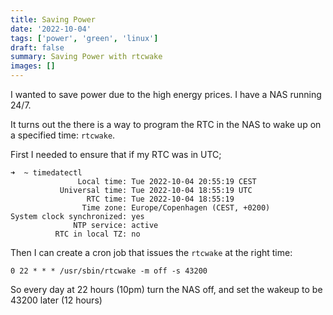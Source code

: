 ```yaml
---
title: Saving Power
date: '2022-10-04'
tags: ['power', 'green', 'linux']
draft: false
summary: Saving Power with rtcwake
images: []
---
```


I wanted to save power due to the high energy prices. I have a NAS running 24/7.

It turns out the there is a way to program the RTC in the NAS to wake up on a specified time: `rtcwake`.

First I needed to ensure that if my RTC was in UTC;

```
➜  ~ timedatectl
               Local time: Tue 2022-10-04 20:55:19 CEST
           Universal time: Tue 2022-10-04 18:55:19 UTC
                 RTC time: Tue 2022-10-04 18:55:19
                Time zone: Europe/Copenhagen (CEST, +0200)
System clock synchronized: yes
              NTP service: active
          RTC in local TZ: no
```

Then I can create a cron job that issues the `rtcwake` at the right time:

```0 22 * * * /usr/sbin/rtcwake -m off -s 43200```

So every day at 22 hours (10pm) turn the NAS off, and set the wakeup to be 43200 later (12 hours)
